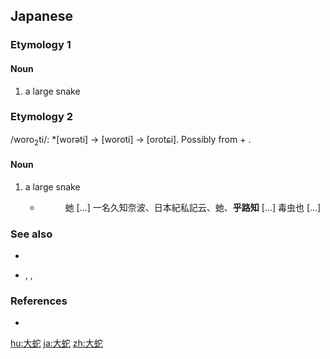 ==Japanese==
{{ja-kanjitab|大|蛇}}

===Etymology 1===

====Noun====
{{ja-noun|だいじゃ}}

# a large snake

===Etymology 2===
/woro<sub>2</sub>ti/: *[worəti] → [woroti] → [orotɕi]. Possibly from {{m|ja|尾ろ|tr=woro<sub>2</sub>||tail}} + {{m|ja|霊|tr=chi||spirit}}.

====Noun====
{{ja-noun|おろち|hhira=をろち}}

# a large snake
#* {{RQ:Wamyō Ruijushō|8|55}}
#*: 虵 [...] 一名久知奈波、日本紀私記云、虵、'''乎路知''' [...] 毒虫也 [...]

===See also===
* {{ja-r|蟒蛇|うわばみ}}
* {{ja-r|蛇|くちなわ}}, {{ja-r|蛇|へび}}, {{ja-r|蛇|へみ}}

===References===
* {{R:Wamyō Ruijushō}}

[[hu:大蛇]]
[[ja:大蛇]]
[[zh:大蛇]]